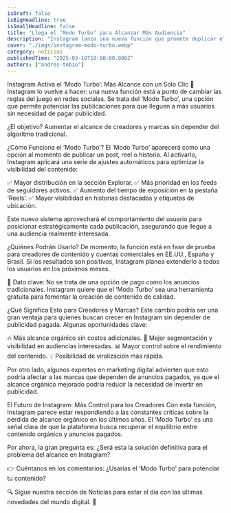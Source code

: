 ```yaml
---
isDraft: false
isBigHeadline: true
isSmallHeadline: false
title: "Llega el ‘Modo Turbo’ para Alcanzar Más Audiencia"
description: "Instagram lanza una nueva función que promete duplicar el alcance de tus publicaciones con un solo clic. Descubre cómo funciona el ‘Modo Turbo’ y por qué cambiará la forma en que creamos contenido."
cover: "./imgs/instagram-modo-turbo.webp"
category: noticias
publishedTime: "2025-03-10T10:00:00.000Z"
authors: ["andres-tobio"]
---
```


Instagram Activa el ‘Modo Turbo’: Más Alcance con un Solo Clic 🚀
Instagram lo vuelve a hacer: una nueva función está a punto de cambiar las reglas del juego en redes sociales. Se trata del ‘Modo Turbo’, una opción que permite potenciar las publicaciones para que lleguen a más usuarios sin necesidad de pagar publicidad.

¿El objetivo? Aumentar el alcance de creadores y marcas sin depender del algoritmo tradicional.

¿Cómo Funciona el ‘Modo Turbo’?
El ‘Modo Turbo’ aparecerá como una opción al momento de publicar un post, reel o historia. Al activarlo, Instagram aplicará una serie de ajustes automáticos para optimizar la visibilidad del contenido:

✅ Mayor distribución en la sección Explorar.
✅ Más prioridad en los feeds de seguidores activos.
✅ Aumento del tiempo de exposición en la pestaña ‘Reels’.
✅ Mayor visibilidad en historias destacadas y etiquetas de ubicación.

Este nuevo sistema aprovechará el comportamiento del usuario para posicionar estratégicamente cada publicación, asegurando que llegue a una audiencia realmente interesada.

¿Quiénes Podrán Usarlo?
De momento, la función está en fase de prueba para creadores de contenido y cuentas comerciales en EE.UU., España y Brasil. Si los resultados son positivos, Instagram planea extenderlo a todos los usuarios en los próximos meses.

📢 Dato clave: No se trata de una opción de pago como los anuncios tradicionales. Instagram quiere que el ‘Modo Turbo’ sea una herramienta gratuita para fomentar la creación de contenido de calidad.

¿Qué Significa Esto para Creadores y Marcas?
Este cambio podría ser una gran ventaja para quienes buscan crecer en Instagram sin depender de publicidad pagada. Algunas oportunidades clave:

🔥 Más alcance orgánico sin costos adicionales.
🎯 Mejor segmentación y visibilidad en audiencias interesadas.
📊 Mayor control sobre el rendimiento del contenido.
💡 Posibilidad de viralización más rápida.

Por otro lado, algunos expertos en marketing digital advierten que esto podría afectar a las marcas que dependen de anuncios pagados, ya que el alcance orgánico mejorado podría reducir la necesidad de invertir en publicidad.

El Futuro de Instagram: Más Control para los Creadores
Con esta función, Instagram parece estar respondiendo a las constantes críticas sobre la pérdida de alcance orgánico en los últimos años. El ‘Modo Turbo’ es una señal clara de que la plataforma busca recuperar el equilibrio entre contenido orgánico y anuncios pagados.

Por ahora, la gran pregunta es: ¿Será esta la solución definitiva para el problema del alcance en Instagram?

👉 Cuéntanos en los comentarios: ¿Usarías el ‘Modo Turbo’ para potenciar tu contenido?

🔍 Sigue nuestra sección de Noticias para estar al día con las últimas novedades del mundo digital. 🚀
